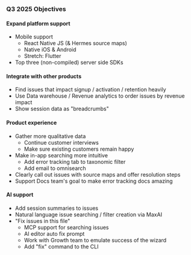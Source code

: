 ### Q3 2025 Objectives

#### Expand platform support
* Mobile support
   * React Native JS (& Hermes source maps)
   * Native iOS & Android
   * Stretch: Flutter
* Top three (non-compiled) server side SDKs

#### Integrate with other products
* Find issues that impact signup / activation / retention heavily
* Use Data warehouse / Revenue analytics to order issues by revenue impact
* Show session data as "breadcrumbs"


#### Product experience
* Gather more qualitative data
  * Continue customer interviews
  * Make sure existing customers remain happy
* Make in-app searching more intuitive
  * Add error tracking tab to taxonomic filter
  * Add email to omnisearch
* Clearly call out issues with source maps and offer resolution steps
* Support Docs team's goal to make error tracking docs amazing

#### AI support
* Add session summaries to issues
* Natural language issue searching / filter creation via MaxAI
* "Fix issues in this file"
   * MCP support for searching issues
   * AI editor auto fix prompt
   * Work with Growth team to emulate success of the wizard
   * Add "fix" command to the CLI
